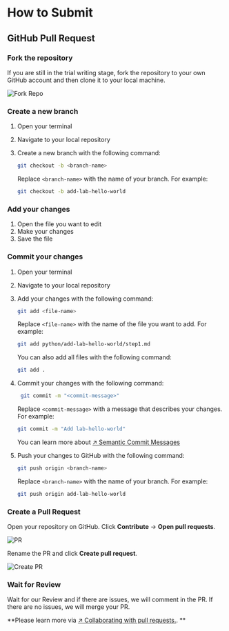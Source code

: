 # How to Submit

## GitHub Pull Request

<div className="steps-container">

### Fork the repository

If you are still in the trial writing stage, fork the repository to your own GitHub account and then clone it to your local machine.

![Fork Repo](.github/assets/fork-repo.png)

### Create a new branch

1. Open your terminal
2. Navigate to your local repository
3. Create a new branch with the following command:

   ```bash
   git checkout -b <branch-name>
   ```

   Replace `<branch-name>` with the name of your branch. For example:

   ```bash
   git checkout -b add-lab-hello-world
   ```

### Add your changes

1. Open the file you want to edit
2. Make your changes
3. Save the file

### Commit your changes

1. Open your terminal
2. Navigate to your local repository
3. Add your changes with the following command:

   ```bash
   git add <file-name>
   ```

   Replace `<file-name>` with the name of the file you want to add. For example:

   ```bash
   git add python/add-lab-hello-world/step1.md
   ```

   You can also add all files with the following command:

   ```bash
   git add .
   ```

4. Commit your changes with the following command:

   ```bash
    git commit -m "<commit-message>"
   ```

   Replace `<commit-message>` with a message that describes your changes. For example:

   ```bash
   git commit -m "Add lab-hello-world"
   ```

   You can learn more about [↗ Semantic Commit Messages](https://gist.github.com/joshbuchea/6f47e86d2510bce28f8e7f42ae84c716)

5. Push your changes to GitHub with the following command:

   ```bash
   git push origin <branch-name>
   ```

   Replace `<branch-name>` with the name of your branch. For example:

   ```bash
   git push origin add-lab-hello-world
   ```

### Create a Pull Request

Open your repository on GitHub. Click **Contribute** → **Open pull requests**.

![PR](.github/assets/pr.png)

Rename the PR and click **Create pull request**.

![Create PR](.github/assets/create-pr.png)

### Wait for Review

Wait for our Review and if there are issues, we will comment in the PR. If there are no issues, we will merge your PR.

</div>

**Please learn more via [↗ Collaborating with pull requests.](https://docs.github.com/en/pull-requests/collaborating-with-pull-requests). **
